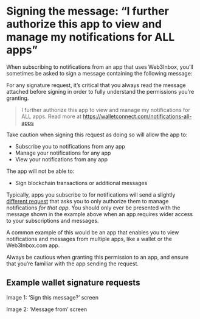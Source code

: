 # Signing the message: “I further authorize this app to view and manage my notifications for ALL apps”

When subscribing to notifications from an app that uses Web3Inbox, you’ll sometimes be asked to sign a message containing the following message:

For any signature request, it’s critical that you always read the message attached before signing in order to fully understand the permissions you’re granting. 

> I further authorize this app to view and manage my notifications for ALL apps. Read more at https://walletconnect.com/notifications-all-apps

Take caution when signing this request as doing so will allow the app to:

- Subscribe you to notifications from any app
- Manage your notifications for any app
- View your notifications from any app

The app will not be able to:

- Sign blockchain transactions or additional messages

Typically, apps you subscribe to for notifications will send a slightly [different request](https://walletconnect.com/notifications) that asks you to only authorize them to manage notifications *for that app*. You should only ever be presented with the message shown in the example above when an app requires wider access to your subscriptions and messages.

A common example of this would be an app that enables you to view notifications and messages from multiple apps, like a wallet or the Web3Inbox.com app. 

Always be cautious when granting this permission to an app, and ensure that you’re familiar with the app sending the request.

## Example wallet signature requests

Image 1: ‘Sign this message?’ screen

Image 2: ‘Message from’ screen
